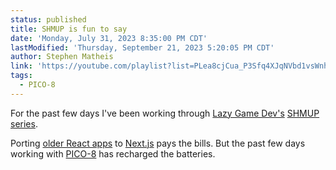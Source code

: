 ```yaml
---
status: published
title: SHMUP is fun to say
date: 'Monday, July 31, 2023 8:35:00 PM CDT'
lastModified: 'Thursday, September 21, 2023 5:20:05 PM CDT'
author: Stephen Matheis
link: 'https://youtube.com/playlist?list=PLea8cjCua_P3Sfq4XJqNVbd1vsWnh7LZd'
tags:
  - PICO-8
---
```


For the past few days I've been working through [Lazy Game Dev's](https://www.youtube.com/@LazyDevs) [SHMUP series](https://www.youtube.com/playlist?list=PLea8cjCua_P3Sfq4XJqNVbd1vsWnh7LZd).

Porting [older React apps](https://react.dev/reference/react/Component) to [Next.js](https://nextjs.org/docs/app) pays the bills. But the past few days working with [PICO-8](https://www.lexaloffle.com/pico-8.php) has recharged the batteries.
